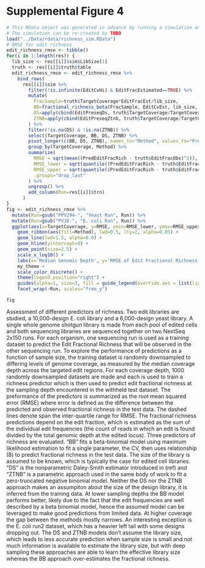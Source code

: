 # Supplemental Figure 4

```r
# This RData object was generated in advance by running a simulation and saving results
# The simulation can be re-created by TODO
load("../Data/rdata/richness_sim.RData")
# RMSE for edit richness
edit_richness_rmse <- tibble()
for(i in 1:length(res)) {
  lib_size <- res[[i]]$sim$LibSize[1]
  truth <- res[[i]]$truth$table
  edit_richness_rmse <- edit_richness_rmse %>%
    bind_rows(
      res[[i]]$sim %>%
        filter(!is.infinite(EditCvHi) & EditFracEstimated==TRUE) %>%
        mutate(
          FracSample=truth$TargetCoverage*EditFracEst/lib_size,
          BB=fractional_richness_beta(FracSample, EditCvEst, lib_size, outer=FALSE)$Mean,
          DS=apply(cbind(EditPreseqDs, truth$TargetCoverage/TargetCoverage), 1, function(z){z[[1]](z[[2]])})/lib_size,
          ZTNB=apply(cbind(EditPreseqZtnb, truth$TargetCoverage/TargetCoverage), 1, function(z){z[[1]](z[[2]])})/lib_size
        ) %>%
        filter(!is.na(DS) & !is.na(ZTNB)) %>%
        select(TargetCoverage, BB, DS, ZTNB) %>%
        pivot_longer(c(BB, DS, ZTNB), names_to="Method", values_to="PredEditFracRich") %>%
        group_by(TargetCoverage, Method) %>%
        summarize(
          RMSE = sqrt(mean((PredEditFracRich - truth$EditFracObs)^2)),
          RMSE_lower = sqrt(quantile((PredEditFracRich - truth$EditFracObs)^2, probs=0.25)),
          RMSE_upper = sqrt(quantile((PredEditFracRich - truth$EditFracObs)^2, probs=0.75)),
          .groups="drop_last"
        ) %>%
        ungroup() %>%
        add_column(Run=res[[i]]$trn)
      )
}
fig <- edit_richness_rmse %>%
  mutate(Run=gsub("PPV294-", "Yeast Run", Run)) %>%
  mutate(Run=gsub("PV38-", "E. coli Run", Run)) %>%
  ggplot(aes(x=TargetCoverage, y=RMSE, ymin=RMSE_lower, ymax=RMSE_upper, group=interaction(Run, Method), color=Method)) +
    geom_ribbon(aes(fill=Method), lwd=0.5, lty=2, alpha=0.05) +
    geom_line(lwd=1.5, alpha=0.8) +
    geom_hline(yintercept=0) +
    geom_point(size=2.5) +
    scale_x_log10() +
    labs(x='Median Genomic Depth', y='RMSE of Edit Fractional Richness') +
    my_theme +
    scale_color_discrete() +
    theme(legend.position="right") +
    guides(alpha=1, size=3, fill = guide_legend(override.aes = list(linetype = 0, fill="white"))) +
    facet_wrap(~Run, scales="free_y")
```

```r
fig
```
Assessment of different predictors of richness.  Two edit libraries are studied, a 10,000-design
E. coli library and a 6,000-design yeast library.  A single whole genome shotgun library is made from
each pool of edited cells and both sequencing libraries are sequenced together on two NextSeq 2x150
runs.  For each organism, one sequencing run is used as a training dataset to predict the Edit Fractional
Richness that will be observed in the other sequencing run.  To explore the performance of predictions
as a function of sample size, the training dataset is randomly downsampled to differing levels of
genome coverage, as measured by the median coverage depth across the targeted edit regions.  For each
coverage depth, 1000 randomly downsampled datasets are made and each is used to train a richness predictor
which is then used to predict edit fractional richness at the sampling depth encountered in the withheld
test dataset.  The preformance of the predictors is summarized as the root mean squared error (RMSE) where
error is defined as the difference between the predicted and observed fractional richness in the test data.
The dashed lines denote span the inter-quartile range for RMSE.
The fractional richness predictions depend on the edit fraction, which is
estimated as the sum of the individual edit frequencies (the count of reads in which an edit is found divided
by the total genomic depth at the edited locus).
Three predictors of richness are evaluated.  "BB" fits a beta-binomial model using maximum likelihood estimation
to fit a single parameter, the CV, then uses relationship (8) to predict fractional richness in the test data.
The size of the library is assumed to be known, which is typically the case for edited cell libraries.
"DS" is the nonparametric Daley-Smith estimator introduced in (ref) and "ZTNB" is a parametric approach used
in the same body of work to fit a zero-truncated negative binomial model.  Neither the DS nor the ZTNB approach
makes an assumpiton about the size of the design library, it is inferred from the training data.
At lower sampling depths the BB
model performs better, likely due to the fact that the edit frequencies are well described by a beta binomial
model, hence the assumed model can be leveraged to make good predictions from limited data.  At higher
coverage the gap between the methods mostly narrows.  An interesting exception is the E. coli run2 dataset,
which has a heavier left tail with some designs dropping out.  The DS and ZTNB models don't assume the library size,
which leads to less accurate prediction when sample size is small and not much information is available to estimate
the library size, but with deep sampling these approaches are able to learn the effective library size whereas 
the BB approach over-estimates the fractional richness.

